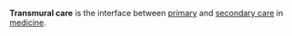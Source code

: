 '''Transmural care''' is the interface between [[primary care|primary]] and [[secondary care]] in [[medicine]].

{{treatment-stub}}